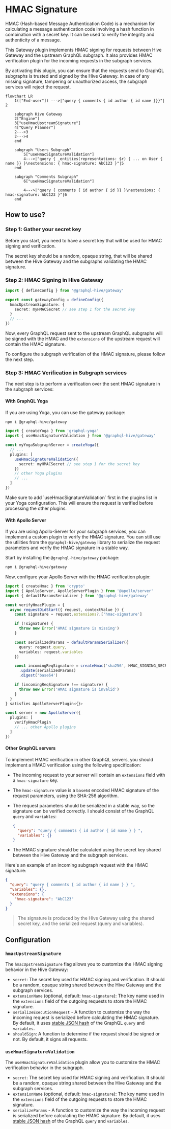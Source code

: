 
# HMAC Signature

HMAC (Hash-based Message Authentication Code) is a mechanism for calculating a message
authentication code involving a hash function in combination with a secret key. It can be used to
verify the integrity and authenticity of a message.

This Gateway plugin implements HMAC signing for requests between Hive Gateway and the upstream
GraphQL subgraph. It also provides HMAC verification plugin for the incoming requests in the
subgraph services.

By activating this plugin, you can ensure that the requests send to GraphQL subgraphs is trusted and
signed by the Hive Gateway. In case of any missing signature, tampering or unauthorized access, the
subgraph services will reject the request.

```mermaid
flowchart LR
	1(["End-user"]) --->|"query { comments { id author { id name }}}"| 2

    subgraph Hive Gateway
    2["Engine"]
    3["useHmacUpstreamSignature"]
    4["Query Planner"]
    2--->3
    2--->4
    end

    subgraph "Users Subgraph"
        5["useHmacSignatureValidation"]
        4--->|"query { _entities(representations: $r) { ... on User { name }} }\nextensions: { hmac-signature: AbC123 }"|5
    end

    subgraph "Comments Subgraph"
        6["useHmacSignatureValidation"]

        4--->|"query { comments { id author { id }} }\nextensions: { hmac-signature: AbC123 }"|6
    end
```

## How to use?

<Steps>

### Step 1: Gather your secret key

Before you start, you need to have a secret key that will be used for HMAC signing and verification.

The secret key should be a random, opaque string, that will be shared between the Hive Gateway and
the subgraphs validating the HMAC signature.

### Step 2: HMAC Signing in Hive Gateway

```ts
import { defineConfig } from '@graphql-hive/gateway'

export const gatewayConfig = defineConfig({
  hmacUpstreamSignature: {
    secret: myHMACSecret // see step 1 for the secret key
  }
  // ...
})
```

Now, every GraphQL request sent to the upstream GraphQL subgraphs will be signed with the HMAC and
the `extensions` of the upstream request will contain the HMAC signature.

To configure the subgraph verification of the HMAC signature, please follow the next step.

### Step 3: HMAC Verification in Subgraph services

The next step is to perform a verification over the sent HMAC signature in the subgraph services:

#### With GraphQL Yoga

If you are using Yoga, you can use the gateway package:

```sh npm2yarn
npm i @graphql-hive/gateway
```

```ts
import { createYoga } from 'graphql-yoga'
import { useHmacSignatureValidation } from '@graphql-hive/gateway'

const myYogaSubgraphServer = createYoga({
  // ...
  plugins: [
    useHmacSignatureValidation({
      secret: myHMACSecret // see step 1 for the secret key
    })
    // other Yoga plugins
    // ...
  ]
})
```

<Callout>
  Make sure to add `useHmacSignatureValidation` first in the plugins list in your Yoga
  configuration. This will ensure the request is verified before processing the other plugins.
</Callout>

#### With Apollo Server

If you are using Apollo-Server for your subgraph services, you can implement a custom plugin to
verify the HMAC signature. You can still use the utilities from the `@graphql-hive/gateway` library
to serialize the request parameters and verify the HMAC signature in a stable way.

Start by installing the `@graphql-hive/gateway` package:

```sh npm2yarn
npm i @graphql-hive/gateway
```

Now, configure your Apollo Server with the HMAC verification plugin:

```ts filename="apollo-subgraph.ts"
import { createHmac } from 'crypto'
import { ApolloServer, ApolloServerPlugin } from '@apollo/server'
import { defaultParamsSerializer } from '@graphql-hive/gateway'

const verifyHmacPlugin = {
  async requestDidStart({ request, contextValue }) {
    const signature = request.extensions?.['hmac-signature']

    if (!signature) {
      throw new Error('HMAC signature is missing')
    }

    const serializedParams = defaultParamsSerializer({
      query: request.query,
      variables: request.variables
    })

    const incomingReqSignature = createHmac('sha256', HMAC_SIGNING_SECRET)
      .update(serializedParams)
      .digest('base64')

    if (incomingReqSignature !== signature) {
      throw new Error('HMAC signature is invalid')
    }
  }
} satisfies ApolloServerPlugin<{}>

const server = new ApolloServer({
  plugins: [
    verifyHmacPlugin
    // ... other Apollo plugins
  ]
})
```

#### Other GraphQL servers

To implement HMAC verification in other GraphQL servers, you should implement a HMAC verification
using the following specification:

- The incoming request to your server will contain an `extensions` field with a `hmac-signature`
  key.
- The `hmac-signature` value is a `base64` encoded HMAC signature of the request parameters, using
  the SHA-256 algorithm.
- The request parameters should be serialized in a stable way, so the signature can be verified
  correctly. I should consist of the GraphQL `query` and `variables`:

  ```json
  {
    "query": "query { comments { id author { id name } } ",
    "variables": {}
  }
  ```

- The HMAC signature should be calculated using the secret key shared between the Hive Gateway and
  the subgraph services.

Here's an example of an incoming subgraph request with the HMAC signature:

```json
{
  "query": "query { comments { id author { id name } } ",
  "variables": {},
  "extensions": {
    "hmac-signature": "AbC123"
  }
}
```

> The signature is produced by the Hive Gateway using the shared secret key, and the serialized
> request (query and variables).

</Steps>

## Configuration

### `hmacUpstreamSignature`

The `hmacUpstreamSignature` flag allows you to customize the HMAC signing behavior in the Hive
Gateway:

- `secret`: The secret key used for HMAC signing and verification. It should be a random, opaque
  string shared between the Hive Gateway and the subgraph services.
- `extensionName` (optional, default: `hmac-signature`): The key name used in the `extensions` field
  of the outgoing requests to store the HMAC signature.
- `serializeExecutionRequest` - A function to customize the way the incoming request is serialized
  before calculating the HMAC signature. By default, it uses
  [stable JSON hash](https://www.npmjs.com/package/json-stable-stringify) of the GraphQL `query` and
  `variables`.
- `shouldSign`: A function to determine if the request should be signed or not. By default, it signs
  all requests.

### `useHmacSignatureValidation`

The `useHmacSignatureValidation` plugin allow you to customize the HMAC verification behavior in the
subgraph.

- `secret`: The secret key used for HMAC signing and verification. It should be a random, opaque
  string shared between the Hive Gateway and the subgraph services.
- `extensionName` (optional, default: `hmac-signature`): The key name used in the `extensions` field
  of the outgoing requests to store the HMAC signature.
- `serializeParams` - A function to customize the way the incoming request is serialized before
  calculating the HMAC signature. By default, it uses
  [stable JSON hash](https://www.npmjs.com/package/json-stable-stringify) of the GraphQL `query` and
  `variables`.
